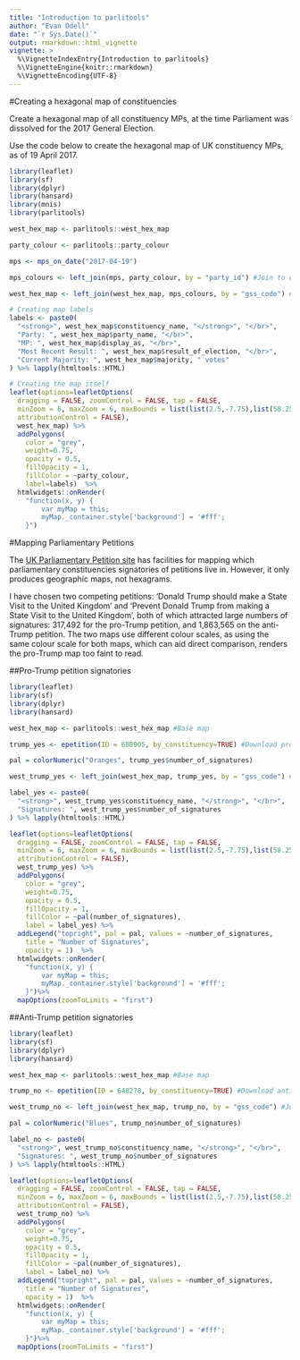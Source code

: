 ```yaml
---
title: "Introduction to parlitools"
author: "Evan Odell"
date: "`r Sys.Date()`"
output: rmarkdown::html_vignette
vignette: >
  %\VignetteIndexEntry{Introduction to parlitools}
  %\VignetteEngine{knitr::rmarkdown}
  %\VignetteEncoding{UTF-8}
---
```


#Creating a hexagonal map of constituencies

Create a hexagonal map of all constituency MPs, at the time Parliament was dissolved for the 2017 General Election.

Use the code below to create the hexagonal map of UK constituency MPs, as of 19 April 2017.

```r
library(leaflet)
library(sf)
library(dplyr)
library(hansard)
library(mnis)
library(parlitools)

west_hex_map <- parlitools::west_hex_map

party_colour <- parlitools::party_colour

mps <- mps_on_date("2017-04-19")

mps_colours <- left_join(mps, party_colour, by = "party_id") #Join to current MP data

west_hex_map <- left_join(west_hex_map, mps_colours, by = "gss_code") #Join colours to hexagon map

# Creating map labels
labels <- paste0(
  "<strong>", west_hex_map$constituency_name, "</strong>", "</br>",
  "Party: ", west_hex_map$party_name, "</br>",
  "MP: ", west_hex_map$display_as, "</br>",
  "Most Recent Result: ", west_hex_map$result_of_election, "</br>",
  "Current Majority: ", west_hex_map$majority, " votes"
) %>% lapply(htmltools::HTML)

# Creating the map itself
leaflet(options=leafletOptions(
  dragging = FALSE, zoomControl = FALSE, tap = FALSE,
  minZoom = 6, maxZoom = 6, maxBounds = list(list(2.5,-7.75),list(58.25,50.0)),
  attributionControl = FALSE),
  west_hex_map) %>%
  addPolygons(
    color = "grey",
    weight=0.75,
    opacity = 0.5,
    fillOpacity = 1,
    fillColor = ~party_colour,
    label=labels)  %>% 
  htmlwidgets::onRender(
    "function(x, y) {
        var myMap = this;
        myMap._container.style['background'] = '#fff';
    }")
```



#Mapping Parliamentary Petitions

The [UK Parliamentary Petition site](https://petition.parliament.uk/) has facilities for mapping which parliamentary constituencies signatories of petitions live in. However, it only produces geographic maps, not hexagrams.

I have chosen two competing petitions: 'Donald Trump should make a State Visit to the United Kingdom' and 'Prevent Donald Trump from making a State Visit to the United Kingdom', both of which attracted large numbers of signatures: 317,492 for the pro-Trump petition, and 1,863,565 on the anti-Trump petition. The  two maps use different colour scales, as using the same colour scale for both maps, which can aid direct comparison, renders the pro-Trump map too faint to read.

##Pro-Trump petition signatories

```r
library(leaflet)
library(sf)
library(dplyr)
library(hansard)

west_hex_map <- parlitools::west_hex_map #Base map

trump_yes <- epetition(ID = 680905, by_constituency=TRUE) #Download pro-inviting Trump signatures

pal = colorNumeric("Oranges", trump_yes$number_of_signatures)

west_trump_yes <- left_join(west_hex_map, trump_yes, by = "gss_code") #Joining to base map

label_yes <- paste0(
  "<strong>", west_trump_yes$constituency_name, "</strong>", "</br>",
  "Signatures: ", west_trump_yes$number_of_signatures
) %>% lapply(htmltools::HTML)

leaflet(options=leafletOptions(
  dragging = FALSE, zoomControl = FALSE, tap = FALSE,
  minZoom = 6, maxZoom = 6, maxBounds = list(list(2.5,-7.75),list(58.25,50.0)),
  attributionControl = FALSE),
  west_trump_yes) %>%
  addPolygons(
    color = "grey",
    weight=0.75,
    opacity = 0.5,
    fillOpacity = 1,
    fillColor = ~pal(number_of_signatures),
    label = label_yes) %>%
  addLegend("topright", pal = pal, values = ~number_of_signatures,
    title = "Number of Signatures",
    opacity = 1)  %>% 
  htmlwidgets::onRender(
    "function(x, y) {
        var myMap = this;
        myMap._container.style['background'] = '#fff';
    }")%>% 
  mapOptions(zoomToLimits = "first")
```


##Anti-Trump petition signatories

```r
library(leaflet)
library(sf)
library(dplyr)
library(hansard)

west_hex_map <- parlitools::west_hex_map #Base map

trump_no <- epetition(ID = 648278, by_constituency=TRUE) #Download anti-inviting Trump signatures

west_trump_no <- left_join(west_hex_map, trump_no, by = "gss_code") #Joining to base map

pal = colorNumeric("Blues", trump_no$number_of_signatures)

label_no <- paste0(
  "<strong>", west_trump_no$constituency_name, "</strong>", "</br>",
  "Signatures: ", west_trump_no$number_of_signatures
) %>% lapply(htmltools::HTML)

leaflet(options=leafletOptions(
  dragging = FALSE, zoomControl = FALSE, tap = FALSE,
  minZoom = 6, maxZoom = 6, maxBounds = list(list(2.5,-7.75),list(58.25,50.0)),
  attributionControl = FALSE),
  west_trump_no) %>%
  addPolygons(
    color = "grey",
    weight=0.75,
    opacity = 0.5,
    fillOpacity = 1,
    fillColor = ~pal(number_of_signatures),
    label = label_no) %>%
  addLegend("topright", pal = pal, values = ~number_of_signatures,
    title = "Number of Signatures",
    opacity = 1)  %>% 
  htmlwidgets::onRender(
    "function(x, y) {
        var myMap = this;
        myMap._container.style['background'] = '#fff';
    }")%>% 
  mapOptions(zoomToLimits = "first")
```



